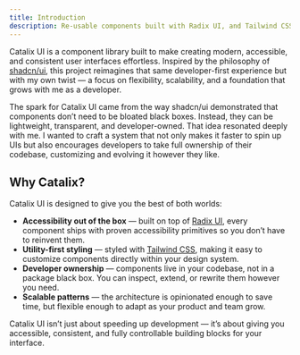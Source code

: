 ```yaml
---
title: Introduction
description: Re-usable components built with Radix UI, and Tailwind CSS.
---
```


Catalix UI is a component library built to make creating modern, accessible, and consistent user interfaces effortless. Inspired by the philosophy of [shadcn/ui](https://ui.shadcn.com), this project reimagines that same developer-first experience but with my own twist — a focus on flexibility, scalability, and a foundation that grows with me as a developer.

The spark for Catalix UI came from the way shadcn/ui demonstrated that components don’t need to be bloated black boxes. Instead, they can be lightweight, transparent, and developer-owned. That idea resonated deeply with me. I wanted to craft a system that not only makes it faster to spin up UIs but also encourages developers to take full ownership of their codebase, customizing and evolving it however they like.

## Why Catalix?

Catalix UI is designed to give you the best of both worlds:

- **Accessibility out of the box** — built on top of [Radix UI](https://www.radix-ui.com/), every component ships with proven accessibility primitives so you don’t have to reinvent them.
- **Utility-first styling** — styled with [Tailwind CSS](https://tailwindcss.com/), making it easy to customize components directly within your design system.
- **Developer ownership** — components live in your codebase, not in a package black box. You can inspect, extend, or rewrite them however you need.
- **Scalable patterns** — the architecture is opinionated enough to save time, but flexible enough to adapt as your product and team grow.

Catalix UI isn’t just about speeding up development — it’s about giving you accessible, consistent, and fully controllable building blocks for your interface.
